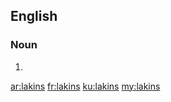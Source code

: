 ==English==

===Noun===
{{head|en|plural}}

# {{plural of|lakin|lang=en}}

[[ar:lakins]]
[[fr:lakins]]
[[ku:lakins]]
[[my:lakins]]